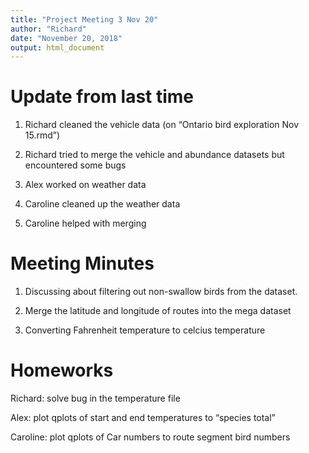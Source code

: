 ---
title: "Project Meeting 3 Nov 20"
author: "Richard"
date: "November 20, 2018"
output: html_document
---

# Update from last time

1. Richard cleaned the vehicle data (on "Ontario bird exploration Nov 15.rmd")

2. Richard tried to merge the vehicle and abundance datasets but encountered some bugs

3. Alex worked on weather data

4. Caroline cleaned up the weather data

5. Caroline helped with merging

# Meeting Minutes

1. Discussing about filtering out non-swallow birds from the dataset.

2. Merge the latitude and longitude of routes into the mega dataset

3. Converting Fahrenheit temperature to celcius temperature

# Homeworks

Richard: solve bug in the temperature file

Alex: plot qplots of start and end temperatures to "species total"

Caroline: plot qplots of Car numbers to route segment bird numbers